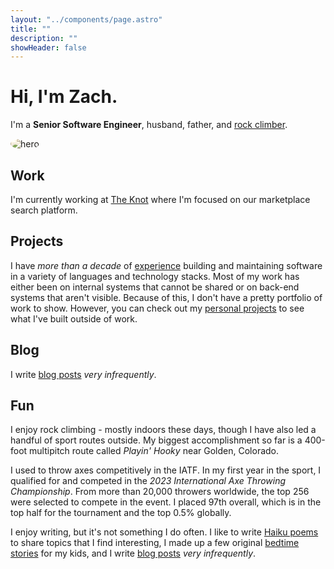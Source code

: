 ```yaml
---
layout: "../components/page.astro"
title: ""
description: ""
showHeader: false
---
```


<style>
  img[alt="hero"] {
    border: 2px solid var(--accent);
    border-radius: 50%;
    max-width: 12rem;
    filter: sepia(50%);
  }
</style>

# Hi, I'm Zach.

I'm a **Senior Software Engineer**, husband, father, and [rock climber](#fun).

![hero](/animated.png)

## Work

I'm currently working at [The Knot](https://theknot.com) where I'm focused on our marketplace search platform.

## Projects

I have *more than a decade* of [experience](/work) building and maintaining software in a variety of languages and technology stacks. Most of my work has either been on internal systems that cannot be shared or on back-end systems that aren't visible. Because of this, I don't have a pretty portfolio of work to show. However, you can check out my [personal projects](/projects) to see what I've built outside of work.

## Blog

I write [blog posts](/blog) *very infrequently*.

## Fun

I enjoy rock climbing - mostly indoors these days, though I have also led a handful of sport routes outside. My biggest accomplishment so far is a 400-foot multipitch route called *Playin' Hooky* near Golden, Colorado.

I used to throw axes competitively in the IATF. In my first year in the sport, I qualified for and competed in the *2023 International Axe Throwing Championship*. From more than 20,000 throwers worldwide, the top 256 were selected to compete in the event. I placed 97th overall, which is in the top half for the tournament and the top 0.5% globally.

I enjoy writing, but it's not something I do often. I like to write [Haiku poems](/haiku) to share topics that I find interesting, I made up a few original [bedtime stories](/bedtime-stories) for my kids, and I write [blog posts](#blog-posts) *very infrequently*.
